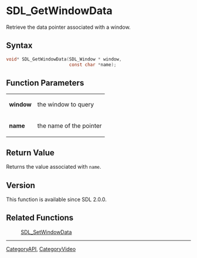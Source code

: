 = SDL_GetWindowData =

Retrieve the data pointer associated with a window.

== Syntax ==

<syntaxhighlight lang='c'>
void* SDL_GetWindowData(SDL_Window * window,
                        const char *name);
</syntaxhighlight>

== Function Parameters ==

{|
|'''window'''
|the window to query
|-
|'''name'''
|the name of the pointer
|}

== Return Value ==

Returns the value associated with <code>name</code>.

== Version ==

This function is available since SDL 2.0.0.

== Related Functions ==

:[[SDL_SetWindowData]]

----
[[CategoryAPI]], [[CategoryVideo]]


